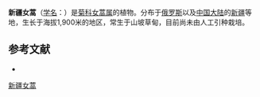 {{Speciesbox
| name = 新疆女蒿
| status = 
| status_system = 
| image = 
| genus = Hippolytia
| species = herderi
| authority = (Regel et Schmalh.) Poljak.
}}

'''新疆女蒿'''（[[学名|学名]]：{{lang|la|''Hippolytia herderi''}}）是[[菊科|菊科]][[女蒿属|女蒿属]]的植物。分布于[[俄罗斯|俄罗斯]]以及[[中国大陆|中国大陆]]的[[新疆|新疆]]等地，生长于海拔1,900米的地区，常生于山坡草甸，目前尚未由人工引种栽培。

== 参考文献 ==
<div class="references-small">
* {{cite web| url =http://www.bioinfo.cn/db05/KmzwSpecies.php?action=view&id=4895| title =新疆女蒿| work =《中国高等植物数据库全库》| publisher =中国科学院微生物研究所| author =昆明植物研究所| accessdate =2009-02-25| deadurl =yes| archiveurl =https://web.archive.org/web/20160305070607/http://www.bioinfo.cn/db05/KmzwSpecies.php?action=view&id=4895| archivedate =2016-03-05}}
</div>
{{Taxonbar|from=Q11083648}}

[[Category:女蒿属|新疆女蒿]]


{{植物小作品}}